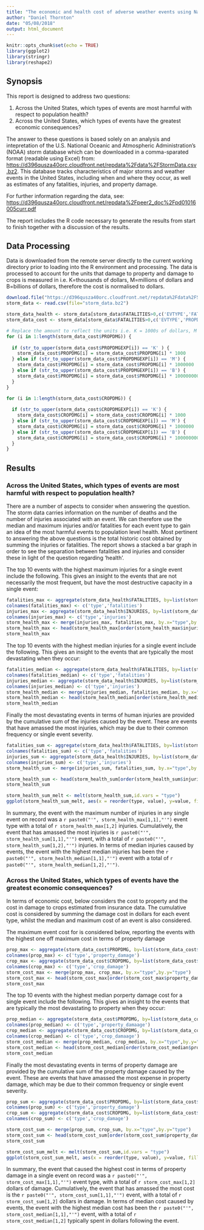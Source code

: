 ```yaml
---
title: "The economic and health cost of adverse weather events using National Weather Service storm data"
author: "Daniel Thornton"
date: "05/08/2018"
output: html_document
---
```


```r
knitr::opts_chunk$set(echo = TRUE)
library(ggplot2)
library(stringr)
library(reshape2)
```

## Synopsis

This report is designed to address two questions:

1. Across the United States, which types of events are most harmful with respect to population health?
2. Across the United States, which types of events have the greatest economic consequences?

The answer to these questions is based solely on an analysis and intepretation of the U.S. National Oceanic and Atmospheric Administration's (NOAA) storm database which can be downloaded in a comma-sparated format (readable using Excel) from: <https://d396qusza40orc.cloudfront.net/repdata%2Fdata%2FStormData.csv.bz2>. This database tracks characteristics of major storms and weather events in the United States, including when and where they occur, as well as estimates of any fatalities, injuries, and property damage.

For further information regarding the data, see: <https://d396qusza40orc.cloudfront.net/repdata%2Fpeer2_doc%2Fpd01016005curr.pdf>

The report includes the R code necessary to generate the results from start to finish together with a discussion of the results.

## Data Processing

Data is downloaded from the remote server directly to the current working directory prior to loading into the R environment and processing. The data is processed to account for the units that damage to property and damage to crops is measured in i.e. K=thousands of dollars, M=millions of dollars and B=billions of dollars, therefore the cost is normalised to dollars.

```r
download.file("https://d396qusza40orc.cloudfront.net/repdata%2Fdata%2FStormData.csv.bz2","storm_data.bz2")
storm_data <- read.csv(file="storm_data.bz2")

storm_data_health <- storm_data[storm_data$FATALITIES>0,c('EVTYPE','FATALITIES','INJURIES')]
storm_data_cost <- storm_data[storm_data$FATALITIES>0,c('EVTYPE','PROPDMG','PROPDMGEXP','CROPDMG','CROPDMGEXP')]

# Replace the amount to reflect the units i.e. K = 1000s of dollars, M = millions of dollars
for (i in 1:length(storm_data_cost$PROPDMG)) {
  
  if (str_to_upper(storm_data_cost$PROPDMGEXP[i]) == 'K' ) {
    storm_data_cost$PROPDMG[i] = storm_data_cost$PROPDMG[i] * 1000
  } else if (str_to_upper(storm_data_cost$PROPDMGEXP[i]) == 'M') {
    storm_data_cost$PROPDMG[i] = storm_data_cost$PROPDMG[i] * 1000000
  } else if (str_to_upper(storm_data_cost$PROPDMGEXP[i]) == 'B') {
    storm_data_cost$PROPDMG[i] = storm_data_cost$PROPDMG[i] * 1000000000
  }
}

for (i in 1:length(storm_data_cost$CROPDMG)) {
  
  if (str_to_upper(storm_data_cost$CROPDMGEXP[i]) == 'K') {
    storm_data_cost$CROPDMG[i] = storm_data_cost$CROPDMG[i] * 1000
  } else if (str_to_upper(storm_data_cost$CROPDMGEXP[i]) == 'M') {
    storm_data_cost$CROPDMG[i] = storm_data_cost$CROPDMG[i] * 1000000
  } else if (str_to_upper(storm_data_cost$CROPDMGEXP[i]) == 'B') {
    storm_data_cost$CROPDMG[i] = storm_data_cost$CROPDMG[i] * 1000000000
  }
}

```

## Results

### Across the United States, which types of events are most harmful with respect to population health?

There are a number of aspects to consider when answering the question. The storm data carries information on the number of deaths and the number of injuries associated with an event. We can therefore use the median and maximum injuries and/or fatalities for each event type to gain an idea of the most harmful events to population level health. Most pertinent to answering the above questions is the total historic cost obtained by summing the injuries or fatalities. The report shows a stacked a bar graph in order to see the separation between fatalities and injuries and consider these in light of the question regarding 'health'.

The top 10 events with the highest maximum injuries for a single event include the following. This gives an insight to the events that are not necessarily the most frequent, but have the most destructive capacity in a single event: 

```r
fatalities_max <- aggregate(storm_data_health$FATALITIES, by=list(storm_data_health$EVTYPE), FUN=max)
colnames(fatalities_max) <- c('type','fatalities')
injuries_max <- aggregate(storm_data_health$INJURIES, by=list(storm_data_health$EVTYPE), FUN=max)
colnames(injuries_max) <- c('type','injuries')
storm_health_max <- merge(injuries_max, fatalities_max, by.x="type",by.y="type")
storm_health_max <- head(storm_health_max[order(storm_health_max$injuries,decreasing=TRUE),],n=10)
storm_health_max
```

The top 10 events with the highest median injuries for a single event include the following. This gives an insight to the events that are typically the most devastating when they occur: 

```r
fatalities_median <- aggregate(storm_data_health$FATALITIES, by=list(storm_data_health$EVTYPE), FUN=median)
colnames(fatalities_median) <- c('type','fatalities')
injuries_median <- aggregate(storm_data_health$INJURIES, by=list(storm_data_health$EVTYPE), FUN=median)
colnames(injuries_median) <- c('type','injuries')
storm_health_median <- merge(injuries_median, fatalities_median, by.x="type",by.y="type")
storm_health_median <- head(storm_health_median[order(storm_health_median$injuries,decreasing=TRUE),],n=10)
storm_health_median
```

Finally the most devastating events in terms of human injuries are provided by the cumulative sum of the injuries caused by the event. These are events that have amassed the most injuries, which may be due to their common frequency or single event severity.

```r
fatalities_sum <- aggregate(storm_data_health$FATALITIES, by=list(storm_data_health$EVTYPE), FUN=sum)
colnames(fatalities_sum) <- c('type','fatalities')
injuries_sum <- aggregate(storm_data_health$INJURIES, by=list(storm_data_health$EVTYPE), FUN=sum)
colnames(injuries_sum) <- c('type','injuries')
storm_health_sum <- merge(injuries_sum, fatalities_sum, by.x="type",by.y="type")

storm_health_sum <- head(storm_health_sum[order(storm_health_sum$injuries,decreasing=TRUE),],n=20)
storm_health_sum

storm_health_sum_melt <- melt(storm_health_sum,id.vars = "type") 
ggplot(storm_health_sum_melt, aes(x = reorder(type, value), y=value, fill=variable)) + geom_col() + coord_flip() + ylab("Fatality/Injury count") + xlab("Weather event type") + ggtitle("Sum of total injuries/fatalities by weather event in the US")
```

In summary, the event with the maximum number of injuries in any single event on record was a `r paste0("'", storm_health_max[1,1],"'")` event type with a total of `r storm_health_max[1,2]` injuries. Cumulatively, the event that has amassed the most injuries is `r paste0("'", storm_health_sum[1,1],"'")` event, with a total of `r paste0("'", storm_health_sum[1,2],"'")` injuries. In terms of median injuries caused by events, the event with the highest median injuries has been the `r paste0("'", storm_health_median[1,1],"'")` event with a total of `r paste0("'", storm_health_median[1,2],"'")`. 


### Across the United States, which types of events have the greatest economic consequences?

In terms of economic cost, below considers the cost to property and the cost in damage to crops estimated from insurance data. The cumulative cost is considered by summing the damage cost in dollars for each event type, whilst the median and maximum cost of an event is also considered.

The maximum event cost for is considered below, reporting the events with the highest one off maximum cost in terms of property damage

```r
prop_max <- aggregate(storm_data_cost$PROPDMG, by=list(storm_data_cost$EVTYPE), FUN=max)
colnames(prop_max) <- c('type','property_damage')
crop_max <- aggregate(storm_data_cost$CROPDMG, by=list(storm_data_cost$EVTYPE), FUN=max)
colnames(crop_max) <- c('type','crop_damage')
storm_cost_max <- merge(prop_max, crop_max, by.x="type",by.y="type")
storm_cost_max <- head(storm_cost_max[order(storm_cost_max$property_damage + storm_cost_max$crop_damage,decreasing=TRUE),],n=10)
storm_cost_max
```

The top 10 events with the highest median porperty damage cost for a single event include the following. This gives an insight to the events that are typically the most devastating to property when they occur: 

```r
prop_median <- aggregate(storm_data_cost$PROPDMG, by=list(storm_data_cost$EVTYPE), FUN=median)
colnames(prop_median) <- c('type','property_damaage')
crop_median <- aggregate(storm_data_cost$CROPDMG, by=list(storm_data_cost$EVTYPE), FUN=median)
colnames(crop_median) <- c('type','crop_damaage')
storm_cost_median <- merge(prop_median, crop_median, by.x="type",by.y="type")
storm_cost_median <- head(storm_cost_median[order(storm_cost_median$property_damaage + storm_cost_median$crop_damaage,decreasing=TRUE),],n=10)
storm_cost_median
```

Finally the most devastating events in terms of property damage are provided by the cumulative sum of the property damage caused by the event. These are events that have amassed the most expense in property damage, which may be due to their common frequency or single event severity.

```r
prop_sum <- aggregate(storm_data_cost$PROPDMG, by=list(storm_data_cost$EVTYPE), FUN=sum)
colnames(prop_sum) <- c('type','property_damage')
crop_sum <- aggregate(storm_data_cost$CROPDMG, by=list(storm_data_cost$EVTYPE), FUN=sum)
colnames(crop_sum) <- c('type','crop_damage')

storm_cost_sum <- merge(prop_sum, crop_sum, by.x="type",by.y="type")
storm_cost_sum <- head(storm_cost_sum[order(storm_cost_sum$property_damage + storm_cost_sum$crop_damage,decreasing=TRUE),],n=20)
storm_cost_sum

storm_cost_sum_melt <- melt(storm_cost_sum,id.vars = "type") 
ggplot(storm_cost_sum_melt, aes(x = reorder(type, value), y=value, fill=variable)) + geom_col() + coord_flip() + ylab("Cost($)") + xlab("Weather event type") + ggtitle("US cost of property and crop damage by weather events")
```

In summary, the event that caused the highest cost in terms of property damage in a single event on record was a `r paste0("'", storm_cost_max[1,1],"'")` event type, with a total of `r storm_cost_max[1,2]` dollars of damage. Cumulatively, the event that has amassed the most cost is the `r paste0("'", storm_cost_sum[1,1],"'")` event, with a total of `r storm_cost_sum[1,2]` dollars in damage. In terms of median cost caused by events, the event with the highest median cost has been the `r paste0("'", storm_cost_median[1,1],"'")` event, with a total of `r  storm_cost_median[1,2]` typically spent in dollars following the event. 
